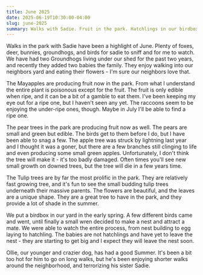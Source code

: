 ```yaml
---
title: June 2025
date: 2025-06-19T10:30:00-04:00
slug: june-2025
summary: Walks with Sadie. Fruit in the park. Hatchlings in our birdbox.
---
```



<BlogImage
  src={sadie}
  alt="Sadie"
  subtitle="Sadie on a walk in the park. Probably looking at a squirrel."
/>

Walks in the park with Sadie have been a highlight of June. Plenty of foxes, deer, bunnies, groundhogs, and birds for sadie to sniff and for me to watch. We have had two Groundhogs living under our shed for the past two years, and recently they added two babies the family. They enjoy walking into our neighbors yard and eating their flowers - I'm sure our neighbors love that.

<BlogImage
  src={Groundhogs}
  alt="Groundhogs"
  subtitle="Two baby groundhogs popping out of the hole under our shed."
/>

The Mayapples are producing fruit now in the park. From what I understand the entire plant is poisonous except for the fruit. The fruit is only edible when ripe, and it can be a bit of a gamble to eat them. I've been keeping my eye out for a ripe one, but I haven't seen any yet. The raccoons seem to be enjoying the under-ripe ones, though. Maybe in July I'll be able to find a ripe one.

<BlogImage
  src={Mayapple}
  alt="Mayapple Plant"
  subtitle="A sun-kissed mayapple plant. The fruit is edible when ripe, but the rest of the plant is poisonous."
/>

The pear trees in the park are producing fruit now as well. The pears are small and green but edible. The birds get to them before I do, but I have been able to snag a few. The apple tree was struck by lightning last year and I thought it was a goner, but there are a few branches still clinging to life and even producing some small green apples. Unfortunately, I don't think the tree will make it - it's too badly damaged. Often times you'll see new small growth on downed trees, but the tree will die in a few years time.

<BlogImage
  src={Apples}
  alt="Apple Tree"
  subtitle="A branch of a lightning-struck apple tree somehow still producing fruit."
/>

The Tulip trees are by far the most prolific in the park. They are relatively fast growing tree, and it's fun to see the small budding tulip trees underneath their massive parents. The flowers are beautiful, and the leaves are a unique shape. They are a great tree to have in the park, and they provide a lot of shade in the summer.

<BlogImage
  src={TulipTree}
  alt="Tulip Tree"
  subtitle="Close up of the unique tulip tree leaf."
/>

We put a birdbox in our yard in the early spring. A few different birds came and went, until finally a small wren decided to make a nest and attract a mate. We were able to watch the entire process, from nest building to egg laying to hatchling. The babies are not hatchlings and have yet to leave the nest - they are starting to get big and I expect they will leave the nest soon.

<BlogImage
  src={MrWren}
  alt="Mr. Wren"
  subtitle="A curious wren looking out of the birdbox."
/>

<BlogImage
  src={WrenHatchling}
  alt="Wren Hatchling"
  subtitle="A hatchling asking for some food. If only they stayed in frame."
/>

Ollie, our younger and crazier dog, has had a good Summer. It's been a bit too hot for him to go on long walks, but he's been enjoying shorter walks around the neighborhood, and terrorizing his sister Sadie.

<BlogImage src={Ollie} alt="Ollie" subtitle="Ollie sitting like a weirdo." />
